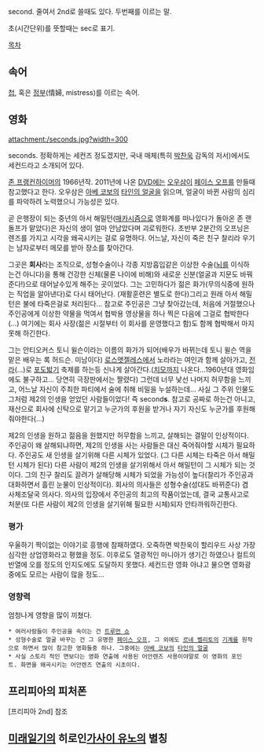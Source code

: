 second. 줄여서 2nd로 쓸때도 있다.
두번째를 이르는 말. 

초(시간단위)를 뜻할때는 sec로 표기.

[[목차]]

== 속어 ==
[[첩]], 혹은 [[정부]](情婦, mistress)를 이르는 속어. 

== 영화 ==
attachment:/seconds.jpg?width=300

seconds. 정확하게는 세컨즈 정도겠지만, 국내 매체(특히 [[박찬욱]] 감독의 저서)에서도 세컨드라고 소개되어 있다.

[[존 프랭컨하이머]]의 1966년작. 2011년에 나온 [[DVD]]에는 [[오우삼]]이 [[페이스 오프]]를 만들때 참고했다고 한다. 오우삼은 [[아베 코보]]의 [[타인의 얼굴]]을 읽으며, 얼굴이 바뀐 사람의 심리를 파악하려 노력했으니 가능성은 있다.

곧 은행장이 되는 중년의 아서 해밀턴([[매카시즘]]으로 영화계를 떠나있다가 돌아온 존 랜돌프가 맡았다)은 자신의 생이 얼마 안남았다며 괴로워한다. 초반부 2분간의 오프닝은 렌즈를 가지고 시각을 왜곡시키는 걸로 유명하다. 어느날, 자신이 죽은 친구 찰리라 우기는 남자로부터 메모를 받아 장소를 찾아간다. 

그곳은 '''회사'''라는 조직으로, 성형수술이나 각종 지방흡입같은 이상한 수술([[뇌]]를 이식하는건 아니다)을 통해 건강한 신체(물론 나이에 비해)와 새로운 신분(얼굴과 지문도 바꿔준다!)으로 태어날수있게 해주는 곳이었다. 그는 고민하다가 젊은 화가(무의식중에 원하는 직업을 알아낸다)로 다시 태어난다. (재활훈련은 별도로 한다)그리고 원래 아서 해밀턴은 불에 타죽은걸로 처리된다... 참고로 주인공은 그냥 찾아갔는데, 처음에 거절했으나 주인공에게 이상한 약물을 먹여서 협박용 영상물을 하나 찍은 다음에 그걸로 협박한다(...) 여기에는 회사 사장(젊은 시절부터 이 회사를 운영했다고 함)도 함께 협박해서 마지못해 하긴한다.

그는 안티오커스 토니 윌슨이라는 이름의 화가가 되어(배우가 바뀌는데 토니 윌슨 역을 맡은 배우는 록 허드슨. 미남이다) [[로스앳젤레스]]에서 노라라는 여인과 함께 살아가고, [[전라]](...)로 [[포도]]밟기 축제를 하는등 신나게 살아간다.([[치모]]까지 나온다...1960년대 영화임에도 불구하고... 당연히 극장판에서는 짤렸다) 그런데 너무 낯선 나머지 허무함을 느끼고, 어느날 자신이 주최한 파티에서 술에 취해 비밀을 누설하는데... 사실 그 주위 인물도 그처럼 제2의 인생을 얻었던 사람들이었다! 즉 second'''s'''. 참고로 공짜로 하는건 아니고, 재산으로 회사에 신탁으로 맡기고 누군가의 후원을 받거나 자기 자신도 누군가를 후원해줘야한다(...)

제2의 인생을 원하고 젊음을 원했지만 허무함을 느끼고, 살해되는 결말이 인상적이다. 주인공이 왜 살해되냐하면, 제2의 인생을 사는 사람들은 대신 죽어줘야할 시체가 필요하다. 주인공도 새 인생을 살기위해 다른 시체가 있었다. (그 다른 시체는 타죽은 아서 해밀턴 시체가 된다) 다른 사람이 제2의 인생을 살기위해서 아서 해밀턴이 그 시체가 되는 것이다. 그의 친구 찰리도 끌려가 살해당해 시체가 되었을 가능성이 높다(찰리가 주인공과 대화하면서 흘린 눈물이 인상적이다). 회사의 의사들은 성형수술(성대도 바뀌준다) 겸 사체조달국 의사다. 의사의 입장에서 주인공의 최고의 작품이었는데, 결국 교통사고로 처분(또 다른 사람이 제2의 인생을 살기위해 필요한 시체)되자 안타까워하긴한다.

=== 평가 ===
우울하기 짝이없는 이야기로 흥행에 참패하였다. 오죽하면 박찬욱이 할리우드 사상 가장 심각한 상업영화라고 평했을 정도. 이후로도 열광적인 마니아가 생기긴 하였으나 컬트의 반열에 오를 정도의 인지도에도 도달하지 못했다. 세컨드란 영화 아냐고 물으면 영화광 중에도 모르는 사람이 많을 정도...

=== 영향력 ===
엄청나게 영향을 많이 끼쳤다.

 * 여러사람들이 주인공을 속이는 건 [[트루먼 쇼]]
 * 성형수술로 얼굴 바꾸는 건 그 유명한 [[페이스 오프]], 그 외에도 [[르네 벨리토]]의 [[기계]]를 원작으로 하면서 많이 참고한 영화들중 하나. 그중에는 [[아베 코보]]의 [[타인의 얼굴]] 
 * 사실 스토리 적인 면보다는 영화 연출에 사용된 어안렌즈 사용이야말로 이 영화의 포인트. 화면을 왜곡시키는 어안렌즈 연출의 시초이다.
== 프리피아의 피처폰 ==
[프리피아 2nd] 참조

== [[미래일기]]의 히로인[[가사이 유노]]의 별칭 ==
